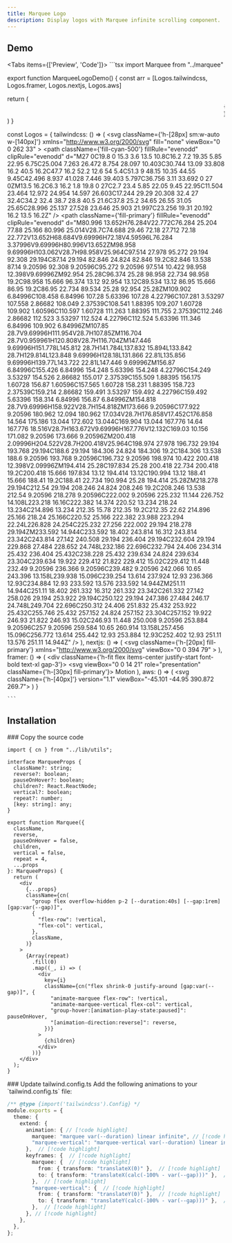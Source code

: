 ```yaml
---
title: Marquee Logo
description: Display logos with Marquee infinite scrolling component.
---
```



## Demo

<Tabs items={['Preview', 'Code']}>
  <Tab value="preview">
  <ComponentSource name="marquee-logo-demo" />
  </Tab>
  <Tab value="code">
    ```tsx
import Marquee from "../marquee"

export function MarqueeLogoDemo()  {
  const arr = [Logos.tailwindcss, Logos.framer, Logos.nextjs, Logos.aws]

  return (
    <Marquee>
      {arr.map((Logo, index) => (
        <div
          key={index}
          className="relative h-full w-fit mx-[4rem] flex items-center justify-start"
        >
          <Logo />
      </div>
      ))}
    </Marquee>
  )
}

const Logos = {
  tailwindcss: () => (
    <svg
      className={'h-[28px] sm:w-auto w-[140px]'}
      xmlns="http://www.w3.org/2000/svg"
      fill="none"
      viewBox="0 0 262 33"
    >
      <path
        className={'fill-cyan-500'}
        fillRule="evenodd"
        clipRule="evenodd"
        d="M27 0C19.8 0 15.3 3.6 13.5 10.8C16.2 7.2 19.35 5.85 22.95 6.75C25.004 7.263 26.472 8.754 28.097 10.403C30.744 13.09 33.808 16.2 40.5 16.2C47.7 16.2 52.2 12.6 54 5.4C51.3 9 48.15 10.35 44.55 9.45C42.496 8.937 41.028 7.446 39.403 5.797C36.756 3.11 33.692 0 27 0ZM13.5 16.2C6.3 16.2 1.8 19.8 0 27C2.7 23.4 5.85 22.05 9.45 22.95C11.504 23.464 12.972 24.954 14.597 26.603C17.244 29.29 20.308 32.4 27 32.4C34.2 32.4 38.7 28.8 40.5 21.6C37.8 25.2 34.65 26.55 31.05 25.65C28.996 25.137 27.528 23.646 25.903 21.997C23.256 19.31 20.192 16.2 13.5 16.2Z"
      />
      <path
        className={'fill-primary'}
        fillRule="evenodd"
        clipRule="evenodd"
        d="M80.996 13.652H76.284V22.772C76.284 25.204 77.88 25.166 80.996 25.014V28.7C74.688 29.46 72.18 27.712 72.18 22.772V13.652H68.684V9.69996H72.18V4.59596L76.284 3.37996V9.69996H80.996V13.652ZM98.958 9.69996H103.062V28.7H98.958V25.964C97.514 27.978 95.272 29.194 92.308 29.194C87.14 29.194 82.846 24.824 82.846 19.2C82.846 13.538 87.14 9.20596 92.308 9.20596C95.272 9.20596 97.514 10.422 98.958 12.398V9.69996ZM92.954 25.28C96.374 25.28 98.958 22.734 98.958 19.2C98.958 15.666 96.374 13.12 92.954 13.12C89.534 13.12 86.95 15.666 86.95 19.2C86.95 22.734 89.534 25.28 92.954 25.28ZM109.902 6.84996C108.458 6.84996 107.28 5.63396 107.28 4.22796C107.281 3.53297 107.558 2.86682 108.049 2.37539C108.541 1.88395 109.207 1.60728 109.902 1.60596C110.597 1.60728 111.263 1.88395 111.755 2.37539C112.246 2.86682 112.523 3.53297 112.524 4.22796C112.524 5.63396 111.346 6.84996 109.902 6.84996ZM107.85 28.7V9.69996H111.954V28.7H107.85ZM116.704 28.7V0.959961H120.808V28.7H116.704ZM147.446 9.69996H151.778L145.812 28.7H141.784L137.832 15.894L133.842 28.7H129.814L123.848 9.69996H128.18L131.866 22.81L135.856 9.69996H139.77L143.722 22.81L147.446 9.69996ZM156.87 6.84996C155.426 6.84996 154.248 5.63396 154.248 4.22796C154.249 3.53297 154.526 2.86682 155.017 2.37539C155.509 1.88395 156.175 1.60728 156.87 1.60596C157.565 1.60728 158.231 1.88395 158.723 2.37539C159.214 2.86682 159.491 3.53297 159.492 4.22796C159.492 5.63396 158.314 6.84996 156.87 6.84996ZM154.818 28.7V9.69996H158.922V28.7H154.818ZM173.666 9.20596C177.922 9.20596 180.962 12.094 180.962 17.034V28.7H176.858V17.452C176.858 14.564 175.186 13.044 172.602 13.044C169.904 13.044 167.776 14.64 167.776 18.516V28.7H163.672V9.69996H167.776V12.132C169.03 10.156 171.082 9.20596 173.666 9.20596ZM200.418 2.09996H204.522V28.7H200.418V25.964C198.974 27.978 196.732 29.194 193.768 29.194C188.6 29.194 184.306 24.824 184.306 19.2C184.306 13.538 188.6 9.20596 193.768 9.20596C196.732 9.20596 198.974 10.422 200.418 12.398V2.09996ZM194.414 25.28C197.834 25.28 200.418 22.734 200.418 19.2C200.418 15.666 197.834 13.12 194.414 13.12C190.994 13.12 188.41 15.666 188.41 19.2C188.41 22.734 190.994 25.28 194.414 25.28ZM218.278 29.194C212.54 29.194 208.246 24.824 208.246 19.2C208.246 13.538 212.54 9.20596 218.278 9.20596C222.002 9.20596 225.232 11.144 226.752 14.108L223.218 16.16C222.382 14.374 220.52 13.234 218.24 13.234C214.896 13.234 212.35 15.78 212.35 19.2C212.35 22.62 214.896 25.166 218.24 25.166C220.52 25.166 222.382 23.988 223.294 22.24L226.828 24.254C225.232 27.256 222.002 29.194 218.278 29.194ZM233.592 14.944C233.592 18.402 243.814 16.312 243.814 23.342C243.814 27.142 240.508 29.194 236.404 29.194C232.604 29.194 229.868 27.484 228.652 24.748L232.186 22.696C232.794 24.406 234.314 25.432 236.404 25.432C238.228 25.432 239.634 24.824 239.634 23.304C239.634 19.922 229.412 21.822 229.412 15.02C229.412 11.448 232.49 9.20596 236.366 9.20596C239.482 9.20596 242.066 10.65 243.396 13.158L239.938 15.096C239.254 13.614 237.924 12.93 236.366 12.93C234.884 12.93 233.592 13.576 233.592 14.944ZM251.11 14.944C251.11 18.402 261.332 16.312 261.332 23.342C261.332 27.142 258.026 29.194 253.922 29.194C250.122 29.194 247.386 27.484 246.17 24.748L249.704 22.696C250.312 24.406 251.832 25.432 253.922 25.432C255.746 25.432 257.152 24.824 257.152 23.304C257.152 19.922 246.93 21.822 246.93 15.02C246.93 11.448 250.008 9.20596 253.884 9.20596C257 9.20596 259.584 10.65 260.914 13.158L257.456 15.096C256.772 13.614 255.442 12.93 253.884 12.93C252.402 12.93 251.11 13.576 251.11 14.944Z"
      />
    </svg>
  ),
  nextjs: () => (
    <svg
      className={'h-[20px] fill-primary'}
      xmlns="http://www.w3.org/2000/svg"
      viewBox="0 0 394 79"
    >
      <path d="M261.919 0.0330722H330.547V12.7H303.323V79.339H289.71V12.7H261.919V0.0330722Z"></path>
      <path d="M149.052 0.0330722V12.7H94.0421V33.0772H138.281V45.7441H94.0421V66.6721H149.052V79.339H80.43V12.7H80.4243V0.0330722H149.052Z"></path>
      <path d="M183.32 0.0661486H165.506L229.312 79.3721H247.178L215.271 39.7464L247.127 0.126654L229.312 0.154184L206.352 28.6697L183.32 0.0661486Z"></path>
      <path d="M201.6 56.7148L192.679 45.6229L165.455 79.4326H183.32L201.6 56.7148Z"></path>
      <path
        clipRule="evenodd"
        d="M80.907 79.339L17.0151 0H0V79.3059H13.6121V16.9516L63.8067 79.339H80.907Z"
        fillRule="evenodd"
      ></path>
      <path d="M333.607 78.8546C332.61 78.8546 331.762 78.5093 331.052 77.8186C330.342 77.1279 329.991 76.2917 330 75.3011C329.991 74.3377 330.342 73.5106 331.052 72.8199C331.762 72.1292 332.61 71.7838 333.607 71.7838C334.566 71.7838 335.405 72.1292 336.115 72.8199C336.835 73.5106 337.194 74.3377 337.204 75.3011C337.194 75.9554 337.028 76.5552 336.696 77.0914C336.355 77.6368 335.922 78.064 335.377 78.373C334.842 78.6911 334.252 78.8546 333.607 78.8546Z"></path>
      <path d="M356.84 45.4453H362.872V68.6846C362.863 70.8204 362.401 72.6472 361.498 74.1832C360.585 75.7191 359.321 76.8914 357.698 77.7185C356.084 78.5364 354.193 78.9546 352.044 78.9546C350.079 78.9546 348.318 78.6001 346.75 77.9094C345.182 77.2187 343.937 76.1826 343.024 74.8193C342.101 73.456 341.649 71.7565 341.649 69.7207H347.691C347.7 70.6114 347.903 71.3838 348.29 72.0291C348.677 72.6744 349.212 73.1651 349.895 73.5105C350.586 73.8559 351.38 74.0286 352.274 74.0286C353.243 74.0286 354.073 73.8286 354.746 73.4196C355.419 73.0197 355.936 72.4199 356.296 71.6201C356.646 70.8295 356.831 69.8479 356.84 68.6846V45.4453Z"></path>
      <path d="M387.691 54.5338C387.544 53.1251 386.898 52.0254 385.773 51.2438C384.638 50.4531 383.172 50.0623 381.373 50.0623C380.11 50.0623 379.022 50.2532 378.118 50.6258C377.214 51.0075 376.513 51.5164 376.033 52.1617C375.554 52.807 375.314 53.5432 375.295 54.3703C375.295 55.061 375.461 55.6608 375.784 56.1607C376.107 56.6696 376.54 57.0968 377.103 57.4422C377.656 57.7966 378.274 58.0874 378.948 58.3237C379.63 58.56 380.313 58.76 380.995 58.9236L384.14 59.6961C385.404 59.9869 386.631 60.3778 387.802 60.8776C388.973 61.3684 390.034 61.9955 390.965 62.7498C391.897 63.5042 392.635 64.413 393.179 65.4764C393.723 66.5397 394 67.7848 394 69.2208C394 71.1566 393.502 72.8562 392.496 74.3285C391.491 75.7917 390.043 76.9369 388.143 77.764C386.252 78.582 383.965 79 381.272 79C378.671 79 376.402 78.6002 374.493 77.8004C372.575 77.0097 371.08 75.8463 370.001 74.3194C368.922 72.7926 368.341 70.9294 368.258 68.7391H374.235C374.318 69.8842 374.687 70.8386 375.314 71.6111C375.95 72.3745 376.78 72.938 377.795 73.3197C378.819 73.6923 379.962 73.8832 381.226 73.8832C382.545 73.8832 383.707 73.6832 384.712 73.2924C385.708 72.9016 386.492 72.3564 387.055 71.6475C387.627 70.9476 387.913 70.1206 387.922 69.1754C387.913 68.312 387.654 67.5939 387.156 67.0304C386.649 66.467 385.948 65.9944 385.053 65.6127C384.15 65.231 383.098 64.8856 381.899 64.5857L378.081 63.6223C375.323 62.9225 373.137 61.8592 371.541 60.4323C369.937 59.0054 369.143 57.115 369.143 54.7429C369.143 52.798 369.678 51.0894 370.758 49.6261C371.827 48.1629 373.294 47.0268 375.148 46.2179C377.011 45.4 379.114 45 381.456 45C383.836 45 385.92 45.4 387.719 46.2179C389.517 47.0268 390.929 48.1538 391.952 49.5897C392.976 51.0257 393.511 52.6707 393.539 54.5338H387.691Z"></path>
    </svg>
  ),
  framer: () => (
    <div className={'h-fit flex items-center justify-start font-bold text-xl gap-3'}>
      <svg viewBox="0 0 14 21" role="presentation" className={'h-[30px] fill-primary'}>
        <path d="M0 0h14v7H7zm0 7h7l7 7H7v7l-7-7z" fill="currentColor"></path>
      </svg>
      Motion
    </div>
  ),
  aws: () => (
    <svg className={'h-[40px]'} version="1.1" viewBox="-45.101 -44.95 390.872 269.7">
      <g transform="translate(-1.668 -1.1)">
        <path
          d="M86.4 66.4c0 3.7.4 6.7 1.1 8.9.8 2.2 1.8 4.6 3.2 7.2.5.8.7 1.6.7 2.3 0 1-.6 2-1.9 3L83.2 92c-.9.6-1.8.9-2.6.9-1 0-2-.5-3-1.4-1.4-1.5-2.6-3.1-3.6-4.7-1-1.7-2-3.6-3.1-5.9Q59.2 94.7 41.5 94.7c-8.4 0-15.1-2.4-20-7.2s-7.4-11.2-7.4-19.2c0-8.5 3-15.4 9.1-20.6s14.2-7.8 24.5-7.8c3.4 0 6.9.3 10.6.8s7.5 1.3 11.5 2.2v-7.3c0-7.6-1.6-12.9-4.7-16-3.2-3.1-8.6-4.6-16.3-4.6-3.5 0-7.1.4-10.8 1.3s-7.3 2-10.8 3.4c-1.6.7-2.8 1.1-3.5 1.3s-1.2.3-1.6.3c-1.4 0-2.1-1-2.1-3.1v-4.9c0-1.6.2-2.8.7-3.5s1.4-1.4 2.8-2.1Q28.75 5 36.1 3.2C41 1.9 46.2 1.3 51.7 1.3c11.9 0 20.6 2.7 26.2 8.1 5.5 5.4 8.3 13.6 8.3 24.6v32.4zM45.8 81.6c3.3 0 6.7-.6 10.3-1.8s6.8-3.4 9.5-6.4c1.6-1.9 2.8-4 3.4-6.4s1-5.3 1-8.7v-4.2c-2.9-.7-6-1.3-9.2-1.7s-6.3-.6-9.4-.6c-6.7 0-11.6 1.3-14.9 4s-4.9 6.5-4.9 11.5c0 4.7 1.2 8.2 3.7 10.6 2.4 2.5 5.9 3.7 10.5 3.7m80.3 10.8c-1.8 0-3-.3-3.8-1-.8-.6-1.5-2-2.1-3.9L96.7 10.2c-.6-2-.9-3.3-.9-4 0-1.6.8-2.5 2.4-2.5h9.8c1.9 0 3.2.3 3.9 1 .8.6 1.4 2 2 3.9l16.8 66.2 15.6-66.2c.5-2 1.1-3.3 1.9-3.9s2.2-1 4-1h8c1.9 0 3.2.3 4 1 .8.6 1.5 2 1.9 3.9l15.8 67 17.3-67c.6-2 1.3-3.3 2-3.9.8-.6 2.1-1 3.9-1h9.3c1.6 0 2.5.8 2.5 2.5 0 .5-.1 1-.2 1.6s-.3 1.4-.7 2.5l-24.1 77.3q-.9 3-2.1 3.9c-.8.6-2.1 1-3.8 1h-8.6c-1.9 0-3.2-.3-4-1s-1.5-2-1.9-4L156 23l-15.4 64.4c-.5 2-1.1 3.3-1.9 4s-2.2 1-4 1zm128.5 2.7c-5.2 0-10.4-.6-15.4-1.8s-8.9-2.5-11.5-4c-1.6-.9-2.7-1.9-3.1-2.8s-.6-1.9-.6-2.8v-5.1c0-2.1.8-3.1 2.3-3.1q.9 0 1.8.3c.6.2 1.5.6 2.5 1 3.4 1.5 7.1 2.7 11 3.5 4 .8 7.9 1.2 11.9 1.2 6.3 0 11.2-1.1 14.6-3.3s5.2-5.4 5.2-9.5c0-2.8-.9-5.1-2.7-7s-5.2-3.6-10.1-5.2L246 52c-7.3-2.3-12.7-5.7-16-10.2-3.3-4.4-5-9.3-5-14.5q0-6.3 2.7-11.1c1.8-3.2 4.2-6 7.2-8.2 3-2.3 6.4-4 10.4-5.2s8.2-1.7 12.6-1.7c2.2 0 4.5.1 6.7.4 2.3.3 4.4.7 6.5 1.1 2 .5 3.9 1 5.7 1.6q2.7.9 4.2 1.8c1.4.8 2.4 1.6 3 2.5q.9 1.2.9 3.3v4.7c0 2.1-.8 3.2-2.3 3.2-.8 0-2.1-.4-3.8-1.2q-8.55-3.9-19.2-3.9c-5.7 0-10.2.9-13.3 2.8s-4.7 4.8-4.7 8.9c0 2.8 1 5.2 3 7.1s5.7 3.8 11 5.5l14.2 4.5c7.2 2.3 12.4 5.5 15.5 9.6s4.6 8.8 4.6 14c0 4.3-.9 8.2-2.6 11.6-1.8 3.4-4.2 6.4-7.3 8.8-3.1 2.5-6.8 4.3-11.1 5.6-4.5 1.4-9.2 2.1-14.3 2.1"
          className="dark:fill-white fill-gray-900"
        />
        <g>
          <path
            id="path1859"
            d="M273.5 143.7c-32.9 24.3-80.7 37.2-121.8 37.2-57.6 0-109.5-21.3-148.7-56.7-3.1-2.8-.3-6.6 3.4-4.4 42.4 24.6 94.7 39.5 148.8 39.5 36.5 0 76.6-7.6 113.5-23.2 5.5-2.5 10.2 3.6 4.8 7.6"
            className="fill-[#f90]"
          />
          <path
            d="M287.2 128.1c-4.2-5.4-27.8-2.6-38.5-1.3-3.2.4-3.7-2.4-.8-4.5 18.8-13.2 49.7-9.4 53.3-5 3.6 4.5-1 35.4-18.6 50.2-2.7 2.3-5.3 1.1-4.1-1.9 4-9.9 12.9-32.2 8.7-37.5"
            className="fill-[#f90]"
          />
        </g>
      </g>
    </svg>
  )
}


    ```

  </Tab>
</Tabs>

## Installation

<Steps>

<Step>
### Copy the source code

```tsx title="marquee.tsx"
import { cn } from "../lib/utils";

interface MarqueeProps {
  className?: string;
  reverse?: boolean;
  pauseOnHover?: boolean;
  children?: React.ReactNode;
  vertical?: boolean;
  repeat?: number;
  [key: string]: any;
}

export function Marquee({
  className,
  reverse,
  pauseOnHover = false,
  children,
  vertical = false,
  repeat = 4,
  ...props
}: MarqueeProps) {
  return (
    <div
      {...props}
      className={cn(
        "group flex overflow-hidden p-2 [--duration:40s] [--gap:1rem] [gap:var(--gap)]",
        {
          "flex-row": !vertical,
          "flex-col": vertical,
        },
        className,
      )}
    >
      {Array(repeat)
        .fill(0)
        .map((_, i) => (
          <div
            key={i}
            className={cn("flex shrink-0 justify-around [gap:var(--gap)]", {
              "animate-marquee flex-row": !vertical,
              "animate-marquee-vertical flex-col": vertical,
              "group-hover:[animation-play-state:paused]": pauseOnHover,
              "[animation-direction:reverse]": reverse,
            })}
          >
            {children}
          </div>
        ))}
    </div>
  );
}

```

</Step>
<Step>
### Update tailwind.config.ts
Add the following animations to your `tailwind.config.ts` file:

```ts {4-10} title="tailwind.config.ts"
/** @type {import('tailwindcss').Config} */
module.exports = {
  theme: {
    extend: {
      animation: { // [!code highlight]
        marquee: "marquee var(--duration) linear infinite", // [!code highlight]
        "marquee-vertical": "marquee-vertical var(--duration) linear infinite",  // [!code highlight]
      },  // [!code highlight]
      keyframes: {  // [!code highlight]
        marquee: {  // [!code highlight]
          from: { transform: "translateX(0)" },  // [!code highlight]
          to: { transform: "translateX(calc(-100% - var(--gap)))" },  // [!code highlight]
        },  // [!code highlight]
        "marquee-vertical": {  // [!code highlight]
          from: { transform: "translateY(0)" },  // [!code highlight]
          to: { transform: "translateY(calc(-100% - var(--gap)))" },  // [!code highlight]
        },  // [!code highlight]
      }, // [!code highlight]
    },
  },
};

```

</Step>
</Steps>
